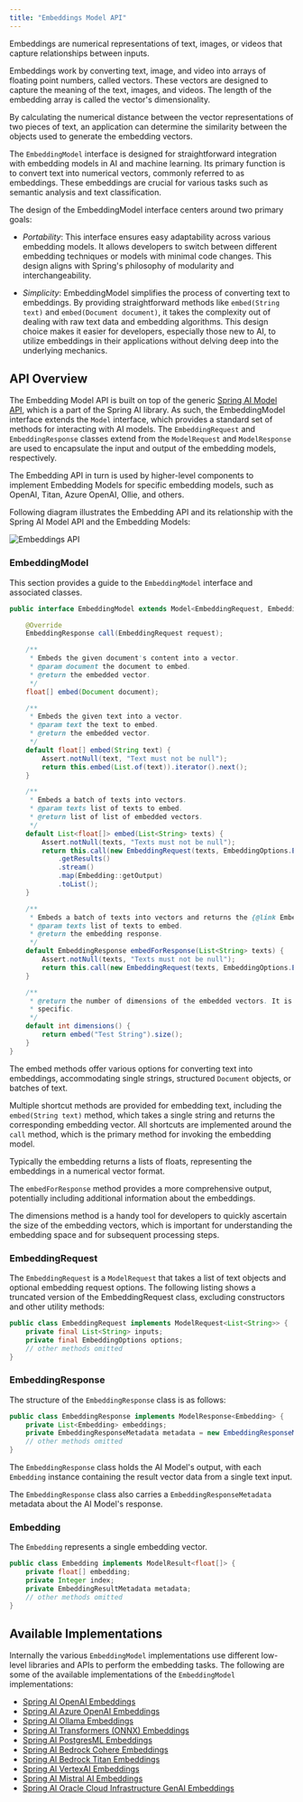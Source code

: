 ```yaml
---
title: "Embeddings Model API"
---
```


Embeddings are numerical representations of text, images, or videos that capture relationships between inputs. 

Embeddings work by converting text, image, and video into arrays of floating point numbers, called vectors. 
These vectors are designed to capture the meaning of the text, images, and videos. 
The length of the embedding array is called the vector's dimensionality. 

By calculating the numerical distance between the vector representations of two pieces of text, an application can determine the similarity between the objects used to generate the embedding vectors.

The `EmbeddingModel` interface is designed for straightforward integration with embedding models in AI and machine learning.
Its primary function is to convert text into numerical vectors, commonly referred to as embeddings.
These embeddings are crucial for various tasks such as semantic analysis and text classification.

The design of the EmbeddingModel interface centers around two primary goals:

* *Portability*: This interface ensures easy adaptability across various embedding models.
It allows developers to switch between different embedding techniques or models with minimal code changes.
This design aligns with Spring's philosophy of modularity and interchangeability.

* *Simplicity*: EmbeddingModel simplifies the process of converting text to embeddings.
By providing straightforward methods like `embed(String text)` and `embed(Document document)`, it takes the complexity out of dealing with raw text data and embedding algorithms. This design choice makes it easier for developers, especially those new to AI, to utilize embeddings in their applications without delving deep into the underlying mechanics.

## API Overview

The Embedding Model API is built on top of the generic [Spring AI Model API](https://github.com/spring-projects/spring-ai/tree/main/spring-ai-model/src/main/java/org/springframework/ai/model), which is a part of the Spring AI library.
As such, the EmbeddingModel interface extends the `Model` interface, which provides a standard set of methods for interacting with AI models. The `EmbeddingRequest` and `EmbeddingResponse` classes extend from the `ModelRequest` and `ModelResponse` are used to encapsulate the input and output of the embedding models, respectively.

The Embedding API in turn is used by higher-level components to implement Embedding Models for specific embedding models, such as OpenAI, Titan, Azure OpenAI, Ollie, and others.

Following diagram illustrates the Embedding API and its relationship with the Spring AI Model API and the Embedding Models:

![Embeddings API](embeddings-api.jpg)

### EmbeddingModel

This section provides a guide to the `EmbeddingModel` interface and associated classes.

```java
public interface EmbeddingModel extends Model<EmbeddingRequest, EmbeddingResponse> {

    @Override
    EmbeddingResponse call(EmbeddingRequest request);

    /**
     * Embeds the given document's content into a vector.
     * @param document the document to embed.
     * @return the embedded vector.
     */
    float[] embed(Document document);

    /**
     * Embeds the given text into a vector.
     * @param text the text to embed.
     * @return the embedded vector.
     */
    default float[] embed(String text) {
        Assert.notNull(text, "Text must not be null");
        return this.embed(List.of(text)).iterator().next();
    }

    /**
     * Embeds a batch of texts into vectors.
     * @param texts list of texts to embed.
     * @return list of list of embedded vectors.
     */
    default List<float[]> embed(List<String> texts) {
        Assert.notNull(texts, "Texts must not be null");
        return this.call(new EmbeddingRequest(texts, EmbeddingOptions.EMPTY))
            .getResults()
            .stream()
            .map(Embedding::getOutput)
            .toList();
    }

    /**
     * Embeds a batch of texts into vectors and returns the {@link EmbeddingResponse}.
     * @param texts list of texts to embed.
     * @return the embedding response.
     */
    default EmbeddingResponse embedForResponse(List<String> texts) {
        Assert.notNull(texts, "Texts must not be null");
        return this.call(new EmbeddingRequest(texts, EmbeddingOptions.EMPTY));
    }

    /**
     * @return the number of dimensions of the embedded vectors. It is generative
     * specific.
     */
    default int dimensions() {
        return embed("Test String").size();
    }
}
```

The embed methods offer various options for converting text into embeddings, accommodating single strings, structured `Document` objects, or batches of text.

Multiple shortcut methods are provided for embedding text, including the `embed(String text)` method, which takes a single string and returns the corresponding embedding vector.
All shortcuts are implemented around the `call` method, which is the primary method for invoking the embedding model.

Typically the embedding returns a lists of floats, representing the embeddings in a numerical vector format.

The `embedForResponse` method provides a more comprehensive output, potentially including additional information about the embeddings.

The dimensions method is a handy tool for developers to quickly ascertain the size of the embedding vectors, which is important for understanding the embedding space and for subsequent processing steps.

### EmbeddingRequest

The `EmbeddingRequest` is a `ModelRequest` that takes a list of text objects and optional embedding request options.
The following listing shows a truncated version of the EmbeddingRequest class, excluding constructors and other utility methods:

```java
public class EmbeddingRequest implements ModelRequest<List<String>> {
    private final List<String> inputs;
    private final EmbeddingOptions options;
    // other methods omitted
}
```

### EmbeddingResponse

The structure of the `EmbeddingResponse` class is as follows:

```java
public class EmbeddingResponse implements ModelResponse<Embedding> {
    private List<Embedding> embeddings;
    private EmbeddingResponseMetadata metadata = new EmbeddingResponseMetadata();
    // other methods omitted
}
```

The `EmbeddingResponse` class holds the AI Model's output, with each `Embedding` instance containing the result vector data from a single text input.

The `EmbeddingResponse` class also carries a `EmbeddingResponseMetadata` metadata about the AI Model's response.

### Embedding

The `Embedding` represents a single embedding vector.

```java
public class Embedding implements ModelResult<float[]> {
    private float[] embedding;
    private Integer index;
    private EmbeddingResultMetadata metadata;
    // other methods omitted
}
```

## Available Implementations

Internally the various `EmbeddingModel` implementations use different low-level libraries and APIs to perform the embedding tasks. The following are some of the available implementations of the `EmbeddingModel` implementations:

* [Spring AI OpenAI Embeddings](/spring4ai/api/embeddings/openai-embeddings)
* [Spring AI Azure OpenAI Embeddings](/spring4ai/api/embeddings/azure-openai-embeddings)
* [Spring AI Ollama Embeddings](/spring4ai/api/embeddings/ollama-embeddings)
* [Spring AI Transformers (ONNX) Embeddings](/spring4ai/api/embeddings/onnx)
* [Spring AI PostgresML Embeddings](/spring4ai/api/embeddings/postgresml-embeddings)
* [Spring AI Bedrock Cohere Embeddings](/spring4ai/api/embeddings/bedrock-cohere-embedding)
* [Spring AI Bedrock Titan Embeddings](/spring4ai/api/embeddings/bedrock-titan-embedding)
* [Spring AI VertexAI Embeddings](/spring4ai/api/embeddings/vertexai-embeddings-text)
* [Spring AI Mistral AI Embeddings](/spring4ai/api/embeddings/mistralai-embeddings)
* [Spring AI Oracle Cloud Infrastructure GenAI Embeddings](/spring4ai/api/embeddings/oci-genai-embeddings) 